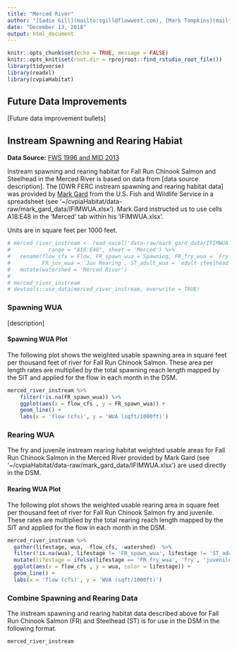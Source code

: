 ```yaml
---
title: "Merced River"
author: "[Sadie Gill](mailto:sgill@flowwest.com), [Mark Tompkins](mailto:mtompkins@flowwest.com)"
date: "December 13, 2018"
output: html_document
---
```


```r
knitr::opts_chunk$set(echo = TRUE, message = FALSE)
knitr::opts_knit$set(root.dir = rprojroot::find_rstudio_root_file())
library(tidyverse)
library(readxl)
library(cvpiaHabitat)
```
## Future Data Improvements
[Future data improvement bullets]

## Instream Spawning and Rearing Habiat

**Data Source:**
[FWS 1996 and MID 2013](https://s3-us-west-2.amazonaws.com/cvpiahabitat-r-package/cvpia-sit-model-inputs/FWS1996_AmericanRiverSpawningFinalReport.pdf)

Instream spawning and rearing habitat for Fall Run Chinook Salmon and Steelhead in the Merced River is based on data from [data source description]. The [DWR FERC instream spawning and rearing habitat data] was provided by [Mark Gard](mailto:mark_gard@fws.gov) from the U.S. Fish and Wildlife Service in a spreadsheet (see '~/cvpiaHabitat/data-raw/mark_gard_data/IFIMWUA.xlsx'). Mark Gard instructed us to use cells A18:E48 in the 'Merced' tab within his 'IFIMWUA.xlsx'.

Units are in square feet per 1000 feet.


```r
# merced_river_instream <- read_excel('data-raw/mark_gard_data/IFIMWUA.xlsx', 
#            range = "A18:E48", sheet = 'Merced') %>% 
#   rename(flow_cfs = Flow, FR_spawn_wua = Spawning, FR_fry_wua = `Fry Rearing`, 
#          FR_juv_wua = `Juv Rearing`, ST_adult_wua = `adult steelhead`) %>% 
#   mutate(watershed = 'Merced River')
# 
# merced_river_instream
# devtools::use_data(merced_river_instream, overwrite = TRUE)
```

### Spawning WUA 
[description]

#### Spawning WUA Plot
The following plot shows the weighted usable spawning area in square feet per thousand feet of river for Fall Run Chinook Salmon. These area per length rates are multiplied by the total spawning reach length mapped by the SIT and applied for the flow in each month in the DSM.

``` r
merced_river_instream %>% 
    filter(!is.na(FR_spawn_wua)) %>%
    ggplot(aes(x = flow_cfs , y = FR_spawn_wua)) +
    geom_line() +
    labs(x = 'flow (cfs)', y = 'WUA (sqft/1000ft)')

```

### Rearing WUA
The fry and juvenile instream rearing habitat weighted usable areas for Fall Run Chinook Salmon in the Merced River provided by Mark Gard (see '~/cvpiaHabitat/data-raw/mark_gard_data/IFIMWUA.xlsx') are used directly in the DSM. 

#### Rearing WUA Plot

The following plot shows the weighted usable rearing area in square feet per thousand feet of river for Fall Run Chinook Salmon fry and juvenile. These rates are multiplied by the total rearing reach length mapped by the SIT and applied for the flow in each month in the DSM.

``` r
merced_river_instream %>% 
  gather(lifestage, wua, -flow_cfs, -watershed)  %>% 
  filter(!is.na(wua), lifestage != 'FR_spawn_wua', lifestage != 'ST_adult_wua') %>%
  mutate(lifestage = ifelse(lifestage == 'FR_fry_wua', 'fry', 'juvenile')) %>% 
  ggplot(aes(x = flow_cfs , y = wua, color = lifestage)) +
  geom_line() +
  labs(x = 'flow (cfs)', y = 'WUA (sqft/1000ft)')
```

### Combine Spawning and Rearing Data
The instream spawning and rearing habitat data described above for Fall Run Chinook Salmon (FR) and Steelhead (ST) is for use in the DSM in the following format.
```r
merced_river_instream
```

